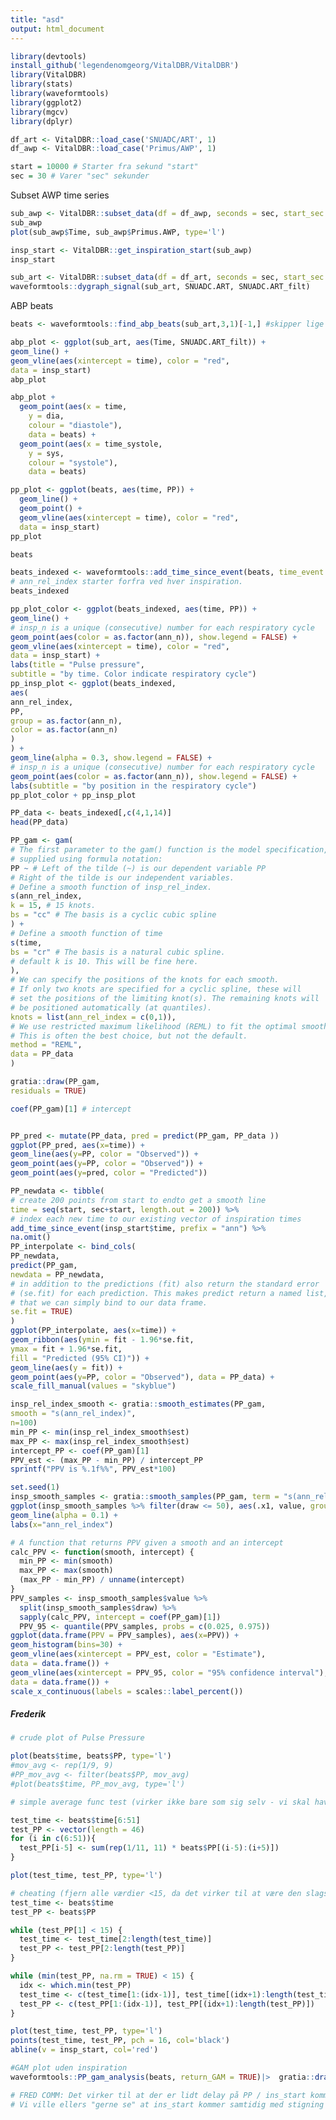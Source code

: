 ```yaml
---
title: "asd"
output: html_document
---
```



```r
library(devtools)
install_github('legendenomgeorg/VitalDBR/VitalDBR')
library(VitalDBR)
library(stats)
library(waveformtools)
library(ggplot2)
library(mgcv)
library(dplyr)
```

```r
df_art <- VitalDBR::load_case('SNUADC/ART', 1)
df_awp <- VitalDBR::load_case('Primus/AWP', 1)
```


```r
start = 10000 # Starter fra sekund "start"
sec = 30 # Varer "sec" sekunder 
```

Subset AWP time series
```r
sub_awp <- VitalDBR::subset_data(df = df_awp, seconds = sec, start_sec = start)
sub_awp
plot(sub_awp$Time, sub_awp$Primus.AWP, type='l')
```


```r
insp_start <- VitalDBR::get_inspiration_start(sub_awp)
insp_start
```


```r
sub_art <- VitalDBR::subset_data(df = df_art, seconds = sec, start_sec = start, filter=TRUE)
waveformtools::dygraph_signal(sub_art, SNUADC.ART, SNUADC.ART_filt)

```

ABP beats
```r
beats <- waveformtools::find_abp_beats(sub_art,3,1)[-1,] #skipper lige første row, fordi der ikke er noget pp værdi der

```

```r
abp_plot <- ggplot(sub_art, aes(Time, SNUADC.ART_filt)) +
geom_line() +
geom_vline(aes(xintercept = time), color = "red",
data = insp_start)
abp_plot
```


```r
abp_plot +
  geom_point(aes(x = time,
    y = dia,
    colour = "diastole"),
    data = beats) +
  geom_point(aes(x = time_systole,
    y = sys,
    colour = "systole"),
    data = beats)
```


```r
pp_plot <- ggplot(beats, aes(time, PP)) +
  geom_line() +
  geom_point() +
  geom_vline(aes(xintercept = time), color = "red",
  data = insp_start)
pp_plot
```

```r
beats
```




```r
beats_indexed <- waveformtools::add_time_since_event(beats, time_event = insp_start$time)
# ann_rel_index starter forfra ved hver inspiration. 
beats_indexed
```

```r
pp_plot_color <- ggplot(beats_indexed, aes(time, PP)) +
geom_line() +
# insp_n is a unique (consecutive) number for each respiratory cycle
geom_point(aes(color = as.factor(ann_n)), show.legend = FALSE) +
geom_vline(aes(xintercept = time), color = "red",
data = insp_start) +
labs(title = "Pulse pressure",
subtitle = "by time. Color indicate respiratory cycle")
pp_insp_plot <- ggplot(beats_indexed,
aes(
ann_rel_index,
PP,
group = as.factor(ann_n),
color = as.factor(ann_n)
)
) +
geom_line(alpha = 0.3, show.legend = FALSE) +
# insp_n is a unique (consecutive) number for each respiratory cycle
geom_point(aes(color = as.factor(ann_n)), show.legend = FALSE) +
labs(subtitle = "by position in the respiratory cycle")
pp_plot_color + pp_insp_plot
```
```r
PP_data <- beats_indexed[,c(4,1,14)]
head(PP_data)
```



```r
PP_gam <- gam(
# The first parameter to the gam() function is the model specification,
# supplied using formula notation:
PP ~ # Left of the tilde (~) is our dependent variable PP
# Right of the tilde is our independent variables.
# Define a smooth function of insp_rel_index.
s(ann_rel_index,
k = 15, # 15 knots.
bs = "cc" # The basis is a cyclic cubic spline
) +
# Define a smooth function of time
s(time,
bs = "cr" # The basis is a natural cubic spline.
# default k is 10. This will be fine here.
),
# We can specify the positions of the knots for each smooth.
# If only two knots are specified for a cyclic spline, these will
# set the positions of the limiting knot(s). The remaining knots will
# be positioned automatically (at quantiles).
knots = list(ann_rel_index = c(0,1)),
# We use restricted maximum likelihood (REML) to fit the optimal smoothing parameter.
# This is often the best choice, but not the default.
method = "REML",
data = PP_data
)
```

```r
gratia::draw(PP_gam,
residuals = TRUE)
```


```r
coef(PP_gam)[1] # intercept



```



```r
PP_pred <- mutate(PP_data, pred = predict(PP_gam, PP_data ))
ggplot(PP_pred, aes(x=time)) +
geom_line(aes(y=PP, color = "Observed")) +
geom_point(aes(y=PP, color = "Observed")) +
geom_point(aes(y=pred, color = "Predicted"))
```



```r

PP_newdata <- tibble(
# create 200 points from start to endto get a smooth line
time = seq(start, sec+start, length.out = 200)) %>% 
# index each new time to our existing vector of inspiration times
add_time_since_event(insp_start$time, prefix = "ann") %>%
na.omit()
PP_interpolate <- bind_cols(
PP_newdata,
predict(PP_gam,
newdata = PP_newdata,
# in addition to the predictions (fit) also return the standard error
# (se.fit) for each prediction. This makes predict return a named list,
# that we can simply bind to our data frame.
se.fit = TRUE)
)
ggplot(PP_interpolate, aes(x=time)) +
geom_ribbon(aes(ymin = fit - 1.96*se.fit,
ymax = fit + 1.96*se.fit,
fill = "Predicted (95% CI)")) +
geom_line(aes(y = fit)) +
geom_point(aes(y=PP, color = "Observed"), data = PP_data) +
scale_fill_manual(values = "skyblue")
```


```r
insp_rel_index_smooth <- gratia::smooth_estimates(PP_gam,
smooth = "s(ann_rel_index)",
n=100)
min_PP <- min(insp_rel_index_smooth$est)
max_PP <- max(insp_rel_index_smooth$est)
intercept_PP <- coef(PP_gam)[1]
PPV_est <- (max_PP - min_PP) / intercept_PP
sprintf("PPV is %.1f%%", PPV_est*100)
```

```r
set.seed(1)
insp_smooth_samples <- gratia::smooth_samples(PP_gam, term = "s(ann_rel_index)", n = 5000)
ggplot(insp_smooth_samples %>% filter(draw <= 50), aes(.x1, value, group = draw)) +
geom_line(alpha = 0.1) +
labs(x="ann_rel_index")
```

```r
# A function that returns PPV given a smooth and an intercept
calc_PPV <- function(smooth, intercept) {
  min_PP <- min(smooth)
  max_PP <- max(smooth)
  (max_PP - min_PP) / unname(intercept)
}
PPV_samples <- insp_smooth_samples$value %>%
  split(insp_smooth_samples$draw) %>%
  sapply(calc_PPV, intercept = coef(PP_gam)[1])
  PPV_95 <- quantile(PPV_samples, probs = c(0.025, 0.975))
ggplot(data.frame(PPV = PPV_samples), aes(x=PPV)) +
geom_histogram(bins=30) +
geom_vline(aes(xintercept = PPV_est, color = "Estimate"),
data = data.frame()) +
geom_vline(aes(xintercept = PPV_95, color = "95% confidence interval"),
data = data.frame()) +
scale_x_continuous(labels = scales::label_percent())
```































##### Frederik

```r
# crude plot of Pulse Pressure

plot(beats$time, beats$PP, type='l')
#mov_avg <- rep(1/9, 9)
#PP_mov_avg <- filter(beats$PP, mov_avg)
#plot(beats$time, PP_mov_avg, type='l')
```


```r
# simple average func test (virker ikke bare som sig selv - vi skal have filtreret dataen)

test_time <- beats$time[6:51]
test_PP <- vector(length = 46)
for (i in c(6:51)){
  test_PP[i-5] <- sum(rep(1/11, 11) * beats$PP[(i-5):(i+5)])
}

plot(test_time, test_PP, type='l')
```


```r
# cheating (fjern alle værdier <15, da det virker til at være den slags støj vi finder mest her)
test_time <- beats$time
test_PP <- beats$PP

while (test_PP[1] < 15) {
  test_time <- test_time[2:length(test_time)]
  test_PP <- test_PP[2:length(test_PP)]
}

while (min(test_PP, na.rm = TRUE) < 15) {
  idx <- which.min(test_PP)
  test_time <- c(test_time[1:(idx-1)], test_time[(idx+1):length(test_time)])
  test_PP <- c(test_PP[1:(idx-1)], test_PP[(idx+1):length(test_PP)])
}

plot(test_time, test_PP, type='l')
points(test_time, test_PP, pch = 16, col='black')
abline(v = insp_start, col='red')

#GAM plot uden inspiration
waveformtools::PP_gam_analysis(beats, return_GAM = TRUE)|>  gratia::draw()
```

```r
# FRED COMM: Det virker til at der er lidt delay på PP / ins_start kommer for tidligt.
# Vi ville ellers "gerne se" at ins_start kommer samtidig med stigning i PP, men den kommer mest før
```





